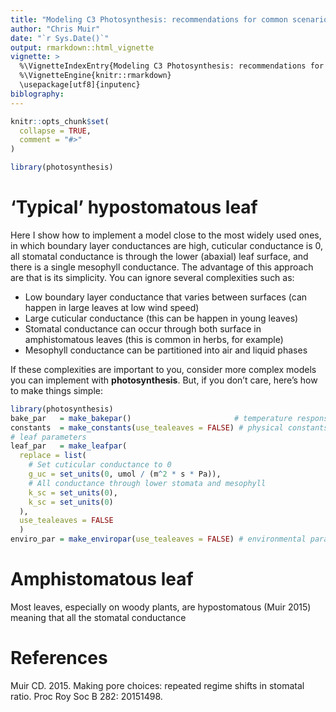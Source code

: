 ```yaml
---
title: "Modeling C3 Photosynthesis: recommendations for common scenarios"
author: "Chris Muir"
date: "`r Sys.Date()`"
output: rmarkdown::html_vignette
vignette: >
  %\VignetteIndexEntry{Modeling C3 Photosynthesis: recommendations for common scenarios}
  %\VignetteEngine{knitr::rmarkdown}
  \usepackage[utf8]{inputenc}
biblography: 
---
```


```r
knitr::opts_chunk$set(
  collapse = TRUE,
  comment = "#>"
)
```

```r
library(photosynthesis)
```

# 'Typical' hypostomatous leaf

Here I show how to implement a model close to the most widely used ones, in which boundary layer conductances are high, cuticular conductance is 0, all stomatal conductance is through the lower (abaxial) leaf surface, and there is a single mesophyll conductance. The advantage of this approach are that is its simplicity. You can ignore several complexities such as:

* Low boundary layer conductance that varies between surfaces (can happen in large leaves at low wind speed)
* Large cuticular conductance (this can be happen in young leaves)
* Stomatal conductance can occur through both surface in amphistomatous leaves (this is common in herbs, for example)
* Mesophyll conductance can be partitioned into air and liquid phases

If these complexities are important to you, consider more complex models you can implement with **photosynthesis**. But, if you don't care, here's how to make things simple:

```r
library(photosynthesis)
bake_par   = make_bakepar()                       # temperature response parameters
constants  = make_constants(use_tealeaves = FALSE) # physical constants
# leaf parameters
leaf_par   = make_leafpar(
  replace = list(
    # Set cuticular conductance to 0
    g_uc = set_units(0, umol / (m^2 * s * Pa)),
    # All conductance through lower stomata and mesophyll
    k_sc = set_units(0),
    k_sc = set_units(0)
  ),
  use_tealeaves = FALSE
  )   
enviro_par = make_enviropar(use_tealeaves = FALSE) # environmental parameters

```


# Amphistomatous leaf

Most leaves, especially on woody plants, are hypostomatous (Muir 2015) meaning that all the stomatal conductance

# References

Muir CD. 2015. Making pore choices: repeated regime shifts in stomatal ratio. Proc Roy Soc B 282: 20151498.
